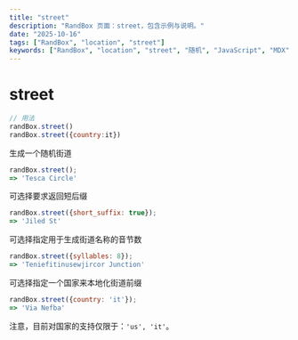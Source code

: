 ```yaml
---
title: "street"
description: "RandBox 页面：street，包含示例与说明。"
date: "2025-10-16"
tags: ["RandBox", "location", "street"]
keywords: ["RandBox", "location", "street", "随机", "JavaScript", "MDX"]
---
```


# street

```js
// 用法
randBox.street()
randBox.street({country:it})
```

生成一个随机街道

```js
randBox.street();
=> 'Tesca Circle'
```

可选择要求返回短后缀

```js
randBox.street({short_suffix: true});
=> 'Jiled St'
```

可选择指定用于生成街道名称的音节数

```js
randBox.street({syllables: 8});
=> 'Teniefitinusewjircor Junction'
```

可选择指定一个国家来本地化街道前缀

```js
randBox.street({country: 'it'});
=> 'Via Nefba'
```

注意，目前对国家的支持仅限于：`'us', 'it'`。
